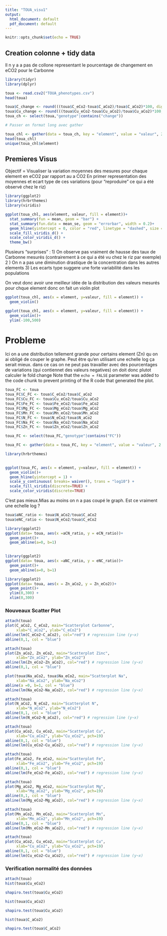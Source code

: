 ```yaml
---
title: "TOUA_visu1"
output:
  html_document: default
  pdf_document: default
---
```


```r
knitr::opts_chunk$set(echo = TRUE)
```

## Creation colonne + tidy data
Il n y a a pas de collone representant le pourcentage de changement en eCO2 pour le Carbonne

```r
library(tidyr)
library(dplyr)
```
```r
toua <- read.csv2("TOUA_phenotypes.csv")
head(toua)
```

```r
toua$C_change <- round(((toua$C_eCo2-toua$C_aCo2)/toua$C_aCo2)*100, digits = 2)
toua$Cu_change <- round(((toua$Cu_eCo2-toua$Cu_aCo2)/toua$Cu_aCo2)*100, digits = 2)
toua_ch <- select(toua,"genotype"|contains("change"))

# Passer en format long avec gather

toua_chl <- gather(data = toua_ch, key = "element", value = "valeur", 2:9)
head(toua_chl)
unique(toua_chl$element)
```

## Premieres Visus
Objectif = Visualiser la variation moyennes des mesures pour chaque element en eCO2 par rapport au a CO2
En primer representation des moyennes et ecart type de ces variations (pour "reproduire" ce qui a été observé chez le riz)

```r
library(ggplot2)
library(hrbrthemes)
library(viridis)
```

```r
ggplot(toua_chl, aes(element, valeur, fill = element))+
  stat_summary(fun = mean, geom = "bar") +
  stat_summary(fun.data = mean_se, geom = "errorbar", width = 0.2)+
  geom_hline(yintercept = 0, color = "red", linetype = "dashed", size = 1) +
  scale_fill_viridis_d() +
  scale_color_viridis_d() +
  theme_bw()
```
Plusieurs "surprises" : 1) On observe pas vraiment de hausse des taux de Carbonne mesurés (contrairement à ce qui a été vu chez le riz par exemple)
                        2 ) On n a pas une diminution drastique de la concentration dans les autres elements
                        3) Les ecarts type suggere une forte variabilité dans les populations
                        
On veut donc avoir une meilleur idée de la distribution des valeurs mesurés pour chque element donc on fait un violin plot

```r
ggplot(toua_chl, aes(x = element, y=valeur, fill = element)) +
  geom_violin()
```


```r
ggplot(toua_chl, aes(x = element, y=valeur, fill = element)) +
  geom_violin()+
  ylim(-100,500)
```
# Probleme
Ici on a une distribution tellement grande pour certains element (Zn) qu on ai obligé de couper le graphe. Peut être qu'en utilisant une echelle log ça serait mieux. dans ce cas on ne peut pas travailler avec des pourcentages de variations (qui contiennet des valeurs negatives) on doit donc plutot calculer le fold change 
Note that the `echo = FALSE` parameter was added to the code chunk to prevent printing of the R code that generated the plot.
```r
toua_FC <- toua
toua_FC$C_FC <- toua$C_eCo2/toua$C_aCo2
toua_FC$Cu_FC <- toua$Cu_eCo2/toua$Cu_aCo2
toua_FC$Fe_FC <- toua$Fe_eCo2/toua$Fe_aCo2
toua_FC$Mg_FC <- toua$Mg_eCo2/toua$Mg_aCo2
toua_FC$Mn_FC <- toua$Mn_eCo2/toua$Mn_aCo2
toua_FC$N_FC <- toua$N_eCo2/toua$N_aCo2
toua_FC$Na_FC <- toua$Na_eCo2/toua$Na_aCo2
toua_FC$Zn_FC <- toua$Zn_eCo2/toua$Zn_aCo2

toua_FC <- select(toua_FC,"genotype"|contains("FC"))

toua_FC <- gather(data = toua_FC, key = "element", value = "valeur", 2:9)
```
```r
library(hrbrthemes)
  
```

```r
ggplot(toua_FC, aes(x = element, y=valeur, fill = element)) +
  geom_violin()+
  geom_hline(yintercept = 1) +
  scale_y_continuous( breaks= waiver(), trans = "log10") +
  scale_fill_viridis(discrete=TRUE) +
  scale_color_viridis(discrete=TRUE) 
```

C'est pas mieux.Mias au moins on n a pas coupé le graph. Est ce vraiment une echelle log ? 

```r
toua$aNC_ratio <- toua$N_aCo2/toua$C_aCo2
toua$eNC_ratio <- toua$N_eCo2/toua$C_eCo2
```

```r
library(ggplot2)
ggplot(data= toua, aes(x =aCN_ratio, y = eCN_ratio))+
  geom_point()+
  geom_abline(a=0, b=1)
  

```
```r
library(ggplot2)
ggplot(data= toua, aes(x =aNC_ratio, y = eNC_ratio))+
  geom_point()+
  geom_abline(a=0, b=1)
```

```r
library(ggplot2)
ggplot(data= toua, aes(x = Zn_aCo2, y = Zn_eCo2))+
  geom_point()+
  ylim(0,300) +
  xlim(0,300)
```
### Nouveaux Scatter Plot

```r
attach(toua)
plot(C_aCo2, C_eCo2, main="Scatterplot Carbonne",
     xlab="C_aCo2", ylab="C_eCo2") 
abline(lm(C_eCo2~C_aCo2), col="red") # regression line (y~x)
abline(0,1, col = "blue")

```

```r
attach(toua)
plot(Zn_aCo2, Zn_eCo2, main="Scatterplot Zinc",
     xlab="Zn_aCo2", ylab="Zn_eCo2") 
abline(lm(Zn_eCo2~Zn_aCo2), col="red") # regression line (y~x)
abline(0,1, col = "blue")
```

```r

plot(toua$Na_aCo2, toua$Na_eCo2, main="Scatterplot Na",
     xlab="Na_aCo2", ylab="Na_eCo2")
abline(a =0, b=1, col = "blue")
abline(lm(Na_eCo2~Na_aCo2), col="red") # regression line (y~x)
```

```r
attach(toua)
plot(N_aCo2, N_eCo2, main="Scatterplot N",
     xlab="N_aCo2", ylab="N_eCo2")
abline(0,1, col = "blue")
abline(lm(N_eCo2~N_aCo2), col="red") # regression line (y~x)
```

```r
attach(toua)
plot(Cu_aCo2, Cu_eCo2, main="Scatterplot Cu",
     xlab="Cu_aCo2", ylab="Cu_eCo2", pch=19)
abline(0,1, col = "blue")
abline(lm(Cu_eCo2~Cu_aCo2), col="red") # regression line (y~x)
```

```r
attach(toua)
plot(Fe_aCo2, Fe_eCo2, main="Scatterplot Fe",
     xlab="Fe_aCo2", ylab="Fe_eCo2", pch=19)
abline(0,1, col = "blue")
abline(lm(Fe_eCo2~Fe_aCo2), col="red") # regression line (y~x)
```

```r
attach(toua)
plot(Mg_aCo2, Mg_eCo2, main="Scatterplot Mg",
     xlab="Mg_aCo2", ylab="Mg_eCo2", pch=19)
abline(0,1, col = "blue")
abline(lm(Mg_eCo2~Mg_aCo2), col="red") # regression line (y~x)
```

```r
attach(toua)
plot(Mn_aCo2, Mn_eCo2, main="Scatterplot Mn",
     xlab="Mn_aCo2", ylab="Mn_eCo2", pch=19)
abline(0,1, col = "blue")
abline(lm(Mn_eCo2~Mn_aCo2), col="red") # regression line (y~x)
```

```r
attach(toua)
plot(Cu_aCo2, Cu_eCo2, main="Scatterplot Cu",
     xlab="Cu_aCo2", ylab="Cu_eCo2", pch=19)
abline(0,1, col = "blue")
abline(lm(Cu_eCo2~Cu_aCo2), col="red") # regression line (y~x)
```



### Verification normalité des données

```r
attach(toua)
hist(toua$Cu_eCo2)
```
```r
shapiro.test(toua$Cu_eCo2)
```
```r
hist(toua$Cu_aCo2)
```
```r
shapiro.test(toua$Cu_aCo2)
```
```r
hist(toua$C_aCo2)
```

```r
shapiro.test(toua$C_aCo2)
```


